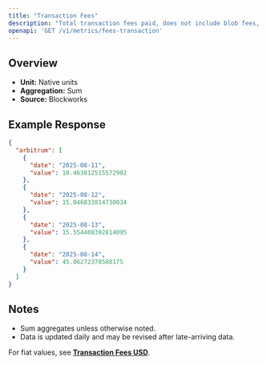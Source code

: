 ```yaml
---
title: "Transaction Fees"
description: "Total transaction fees paid, does not include blob fees, out-of-protocol tips, or additional sources of revenue"
openapi: 'GET /v1/metrics/fees-transaction'
---
```


## Overview

- **Unit:** Native units
- **Aggregation:** Sum
- **Source:** Blockworks

## Example Response

```json
{
  "arbitrum": [
    {
      "date": "2025-08-11",
      "value": 10.463812515572902
    },
    {
      "date": "2025-08-12",
      "value": 15.046833814730034
    },
    {
      "date": "2025-08-13",
      "value": 15.554408392814095
    },
    {
      "date": "2025-08-14",
      "value": 45.06272370588175
    }
  ]
}
```

## Notes
- Sum aggregates unless otherwise noted.
- Data is updated daily and may be revised after late-arriving data.


<Note>For fiat values, see **[Transaction Fees USD](./fees-transaction-usd)**.</Note>